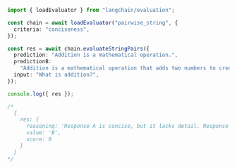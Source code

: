 ```typescript
import { loadEvaluator } from "langchain/evaluation";

const chain = await loadEvaluator("pairwise_string", {
  criteria: "conciseness",
});

const res = await chain.evaluateStringPairs({
  prediction: "Addition is a mathematical operation.",
  predictionB:
    "Addition is a mathematical operation that adds two numbers to create a third number, the 'sum'.",
  input: "What is addition?",
});

console.log({ res });

/*
  {
    res: {
      reasoning: 'Response A is concise, but it lacks detail. Response B, while slightly longer, provides a more complete and informative answer by explaining what addition does. It is still concise and to the point.Final decision: [[B]]',
      value: 'B',
      score: 0
    }
  }
*/
```
